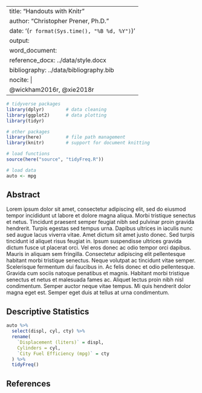 
---
title: "Handouts with Knitr"
author: "Christopher Prener, Ph.D."
date: '(`r format(Sys.time(), "%B %d, %Y")`)'
output: 
  word_document:
    reference_docx: ../data/style.docx
bibliography: ../data/bibliography.bib
nocite: | 
  @wickham2016r, @xie2018r
---

```r
# tidyverse packages
library(dplyr)        # data cleaning
library(ggplot2)      # data plotting
library(tidyr)

# other packages
library(here)         # file path management
library(knitr)        # support for document knitting

# load functions
source(here("source", "tidyFreq.R"))

# load data
auto <- mpg
```

## Abstract
Lorem ipsum dolor sit amet, consectetur adipiscing elit, sed do eiusmod tempor incididunt ut labore et dolore magna aliqua. Morbi tristique senectus et netus. Tincidunt praesent semper feugiat nibh sed pulvinar proin gravida hendrerit. Turpis egestas sed tempus urna. Dapibus ultrices in iaculis nunc sed augue lacus viverra vitae. Amet dictum sit amet justo donec. Sed turpis tincidunt id aliquet risus feugiat in. Ipsum suspendisse ultrices gravida dictum fusce ut placerat orci. Vel eros donec ac odio tempor orci dapibus. Mauris in aliquam sem fringilla. Consectetur adipiscing elit pellentesque habitant morbi tristique senectus. Neque volutpat ac tincidunt vitae semper. Scelerisque fermentum dui faucibus in. Ac felis donec et odio pellentesque. Gravida cum sociis natoque penatibus et magnis. Habitant morbi tristique senectus et netus et malesuada fames ac. Aliquet lectus proin nibh nisl condimentum. Semper auctor neque vitae tempus. Mi quis hendrerit dolor magna eget est. Semper eget duis at tellus at urna condimentum.

## Descriptive Statistics

```r
auto %>%
  select(displ, cyl, cty) %>%
  rename(
    `Displacement (liters)` = displ,
    Cylinders = cyl,
    `City Fuel Efficiency (mpg)` = cty
  ) %>%
  tidyFreq()
```

## References
